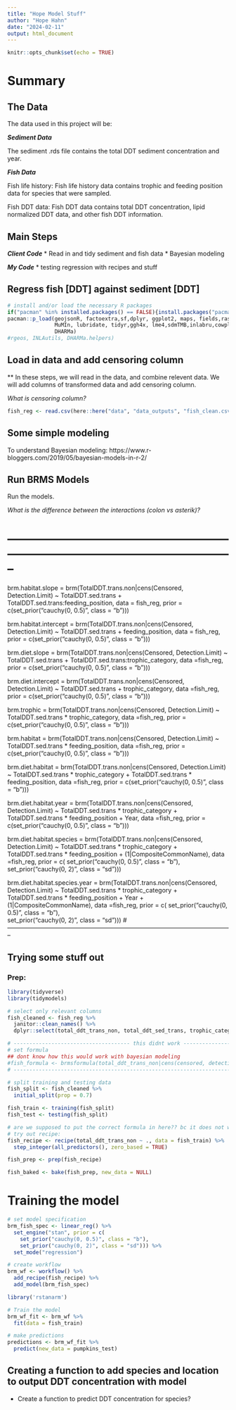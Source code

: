 ```yaml
---
title: "Hope Model Stuff"
author: "Hope Hahn"
date: "2024-02-11"
output: html_document
---
```


```r
knitr::opts_chunk$set(echo = TRUE)
```

# Summary

## The Data

The data used in this project will be:

***Sediment Data***

The sediment .rds file contains the total DDT sediment concentration and year. 

***Fish Data***

Fish life history:
Fish life history data contains trophic and feeding position data for species that were sampled. 

Fish DDT data:
Fish DDT data contains total DDT concentration, lipid normalized DDT data, and other fish DDT information.

## Main Steps
***Client Code***
* Read in and tidy sediment and fish data
* Bayesian modeling

***My Code***
* testing regression with recipes and stuff

## Regress fish [DDT] against sediment [DDT]

```r
# install and/or load the necessary R packages
if("pacman" %in% installed.packages() == FALSE){install.packages("pacman")}
pacman::p_load(geojsonR, factoextra,sf,dplyr, ggplot2, maps, fields,raster, 
               MuMIn, lubridate, tidyr,ggh4x, lme4,sdmTMB,inlabru,cowplot,marmap,sjPlot, tidyverse, plyr, tidybayes, brms, bayesplot, loo,ggeffects,
               DHARMa)
#rgeos, INLAutils, DHARMa.helpers)
```

## Load in data and add censoring column

** In these steps, we will read in the data, and combine relevent data. We will add columns of transformed data and add censoring column.

*What is censoring column?*

```r
fish_reg <- read.csv(here::here("data", "data_outputs", "fish_clean.csv"))
```


## Some simple modeling 

To understand Bayesian modeling: https://www.r-bloggers.com/2019/05/bayesian-models-in-r-2/

## Run BRMS Models 

Run the models.

*What is the difference between the interactions (colon vs asterik)?*

# --------------------------------------------------------------------------------------------------------------
brm.habitat.slope = brm(TotalDDT.trans.non|cens(Censored, Detection.Limit) ~ TotalDDT.sed.trans + TotalDDT.sed.trans:feeding_position, 
data = fish_reg, 
prior = c(set_prior("cauchy(0, 0.5)", 
class = "b")))

brm.habitat.intercept = brm(TotalDDT.trans.non|cens(Censored, Detection.Limit) ~ TotalDDT.sed.trans + feeding_position, 
  data =  fish_reg, 
  prior = c(set_prior("cauchy(0, 0.5)", 
  class = "b")))

brm.diet.slope = brm(TotalDDT.trans.non|cens(Censored, Detection.Limit) ~ TotalDDT.sed.trans + TotalDDT.sed.trans:trophic_category, 
  data =fish_reg, 
  prior = c(set_prior("cauchy(0, 0.5)", 
  class = "b")))

brm.diet.intercept = brm(TotalDDT.trans.non|cens(Censored, Detection.Limit) ~ TotalDDT.sed.trans + trophic_category, 
  data =fish_reg, 
  prior = c(set_prior("cauchy(0, 0.5)", 
  class = "b")))

brm.trophic = brm(TotalDDT.trans.non|cens(Censored, Detection.Limit) ~ TotalDDT.sed.trans * trophic_category, 
  data =fish_reg, 
  prior = c(set_prior("cauchy(0, 0.5)", 
  class = "b")))

brm.habitat = brm(TotalDDT.trans.non|cens(Censored, Detection.Limit) ~ TotalDDT.sed.trans * feeding_position, 
  data =fish_reg, 
  prior = c(set_prior("cauchy(0, 0.5)", 
  class = "b")))

brm.diet.habitat = brm(TotalDDT.trans.non|cens(Censored, Detection.Limit) ~ TotalDDT.sed.trans * trophic_category + TotalDDT.sed.trans * feeding_position, 
  data =fish_reg, 
  prior = c(set_prior("cauchy(0, 0.5)", 
  class = "b")))

brm.diet.habitat.year = brm(TotalDDT.trans.non|cens(Censored, Detection.Limit) ~ TotalDDT.sed.trans * trophic_category + TotalDDT.sed.trans * feeding_position + Year, 
  data =fish_reg, 
  prior = c(set_prior("cauchy(0, 0.5)", 
  class = "b")))

brm.diet.habitat.species = brm(TotalDDT.trans.non|cens(Censored, Detection.Limit) ~ TotalDDT.sed.trans * trophic_category + TotalDDT.sed.trans * feeding_position  + (1|CompositeCommonName), 
  data =fish_reg, 
  prior = c(
  set_prior("cauchy(0, 0.5)", class = "b"),   
  set_prior("cauchy(0, 2)", class = "sd")))

brm.diet.habitat.species.year = brm(TotalDDT.trans.non|cens(Censored, Detection.Limit) ~ TotalDDT.sed.trans * trophic_category + TotalDDT.sed.trans * feeding_position + Year + (1|CompositeCommonName), 
  data =fish_reg, 
  prior = c(
  set_prior("cauchy(0, 0.5)", class = "b"),   
  set_prior("cauchy(0, 2)", class = "sd")))
# --------------------------------------------------------------------------------------------------------------

## Trying some stuff out

### Prep:
```r
library(tidyverse)
library(tidymodels)

# select only relevant columns
fish_cleaned <- fish_reg %>% 
  janitor::clean_names() %>% 
  dplyr::select(total_ddt_trans_non, total_ddt_sed_trans, trophic_category, feeding_position, composite_common_name, censored, detection_limit)

# ------------------------------------- this didnt work ------------------------------
# set formula
## dont know how this would work with bayesian modeling
#fish_formula <- brmsformula(total_ddt_trans_non|cens(censored, detection_limit) ~ #total_ddt_sed_trans * trophic_category + total_ddt_sed_trans * feeding_position  + #(1|composite_common_name)) 
# ------------------------------------------------------------------------------------

# split training and testing data
fish_split <- fish_cleaned %>% 
  initial_split(prop = 0.7)

fish_train <- training(fish_split)
fish_test <- testing(fish_split)

# are we supposed to put the correct formula in here?? bc it does not work when copy and pasting above thing
# try out recipe: 
fish_recipe <- recipe(total_ddt_trans_non ~ ., data = fish_train) %>% 
  step_integer(all_predictors(), zero_based = TRUE)

fish_prep <- prep(fish_recipe)

fish_baked <- bake(fish_prep, new_data = NULL)
```

# Training the model
```r
# set model specification
brm_fish_spec <- linear_reg() %>% 
  set_engine("stan", prior = c(
    set_prior("cauchy(0, 0.5)", class = "b"),   
    set_prior("cauchy(0, 2)", class = "sd"))) %>% 
  set_mode("regression")

# create workflow
brm_wf <- workflow() %>% 
  add_recipe(fish_recipe) %>% 
  add_model(brm_fish_spec) 

library('rstanarm')

# Train the model
brm_wf_fit <- brm_wf %>% 
  fit(data = fish_train) 

# make predictions
predictions <- brm_wf_fit %>% 
  predict(new_data = pumpkins_test)
```

## Creating a function to add species and location to output DDT concentration with model

* Create a function to predict DDT concentration for species?

```r

```

